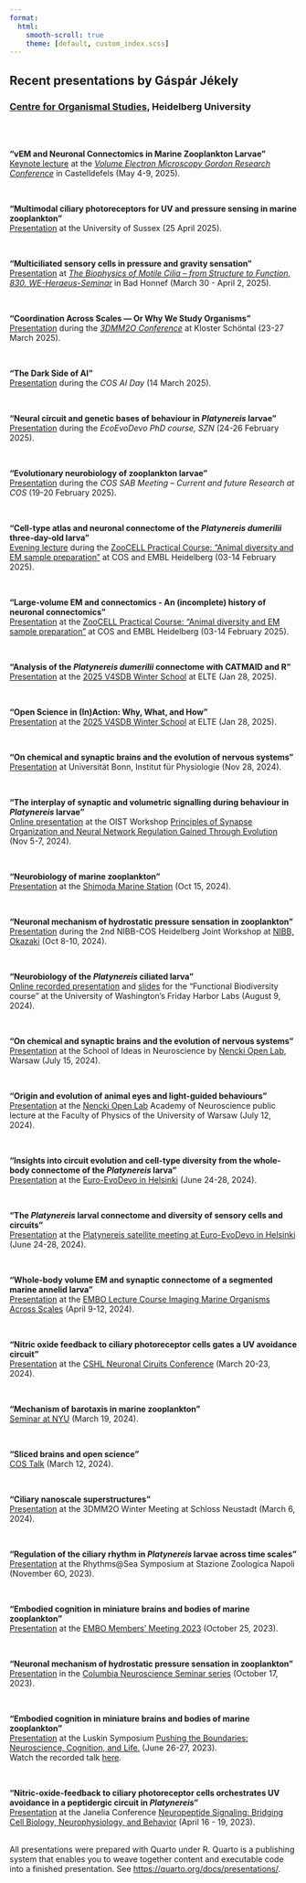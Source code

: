 ```yaml
---
format:
  html:
    smooth-scroll: true
    theme: [default, custom_index.scss]  
---
```


## Recent presentations by Gáspár Jékely
### [Centre for Organismal Studies](https://www.cos.uni-heidelberg.de/en), Heidelberg University

<br>
<br>

__"vEM and Neuronal Connectomics in Marine Zooplankton Larvae"__<br>
[Keynote lecture](https://jekelylab.github.io/GRC_Barcelona_May_2025.html#/title-slide/)
at the [*Volume Electron Microscopy Gordon Research Conference*](https://www.grc.org/volume-electron-microscopy-conference/2025/) in Castelldefels (May 4-9, 2025).

<br>

__"Multimodal ciliary photoreceptors for UV and pressure sensing in marine zooplankton"__<br>
[Presentation](https://jekelylab.github.io/Sussex_24Apr2025_pressure_UV.html#/title-slide/) at the University of Sussex (25 April 2025). 

<br>

__"Multiciliated sensory cells in pressure and gravity sensation"__<br>
[Presentation](https://jekelylab.github.io/Bad_Honnef_Cilia_April_2025.html#/title-slide/)
at [*The Biophysics of Motile Cilia -- from Structure to Function, 830. WE-Heraeus-Seminar*](https://www.we-heraeus-stiftung.de/veranstaltungen/the-biophysics-of-motile-cilia-from-structure-to-function/) in Bad Honnef (March 30 - April 2, 2025).

<br>

__"Coordination Across Scales --- Or Why We Study Organisms"__<br>
[Presentation](https://jekelylab.github.io/3DMM2O_Kloster_Schoental_Mar_2025.html#/title-slide/) during the [*3DMM2O Conference*](https://3dmm2o.de/events/the-3dmm2o-conference/) at Kloster Schöntal (23-27 March 2025). 

<br>

__"The Dark Side of AI"__<br>[Presentation](https://jekelylab.github.io/COS_Dark_Side_of_AI.html#/title-slide/) during the *COS AI Day* (14 March 2025). 

<br>

__"Neural circuit and genetic bases of behaviour in *Platynereis* larvae"__<br>
[Presentation](https://jekelylab.github.io/SZN_Eco_Evo_Course_2025Feb.html#/title-slide/) during the *EcoEvoDevo PhD course, SZN* (24-26 February 2025). 

<br>

__"Evolutionary neurobiology of zooplankton larvae"__<br>
[Presentation](https://jekelylab.github.io/COS_SAB_talk_Feb2025.html#/title-slide/) during the *COS SAB Meeting -- Current and future Research at COS* (19-20 February 2025). 

<br>

__"Cell-type atlas and neuronal connectome of the *Platynereis dumerilii* three-day-old larva"__<br>
[Evening lecture](https://jekelylab.github.io/ZooCELL_EM_Course_Evening_Lecture_2025Feb.html#/title-slide/) during the [ZooCELL Practical Course: "Animal diversity and EM sample preparation"](https://www.cos.uni-heidelberg.de/en/research-groups/gaspar-jekely/Events/zoocell-course) at COS and EMBL Heidelberg (03-14 February 2025). 

<br>

__"Large-volume EM and connectomics - An (incomplete) history of neuronal connectomics"__<br>
[Presentation](https://jekelylab.github.io/ZooCell_Connectomics_Intro_Feb2025.html#/title-slide/) at the [ZooCELL Practical Course: "Animal diversity and EM sample preparation"](https://www.cos.uni-heidelberg.de/en/research-groups/gaspar-jekely/Events/zoocell-course) at COS and EMBL Heidelberg (03-14 February 2025). 

<br>

__"Analysis of the *Platynereis dumerilii* connectome with CATMAID and R"__<br>
[Presentation](https://jekelylab.github.io/ELTE_Platynereis_CATMAID_Intro_29Jan2025.html#/title-slide/) at the [2025 V4SDB Winter School](https://danio-elte.github.io/2025V4SDBStudentWinterSchoolMaterials/programme.html) at ELTE (Jan 28, 2025). 

<br>

__"Open Science in (In)Action: Why, What, and How"__ <br>
[Presentation](https://jekelylab.github.io/ELTE_Open_Science_28Jan2025.html#/title-slide/) at the [2025 V4SDB Winter School](https://danio-elte.github.io/2025V4SDBStudentWinterSchoolMaterials/programme.html) at ELTE (Jan 28, 2025). 

<br>

__"On chemical and synaptic brains and the evolution of nervous systems"__ <br>
[Presentation](https://jekelylab.github.io/Bonn_Uni_Talk_28Nov2024.html#/title-slide/) at Universität Bonn, Institut für Physiologie (Nov 28, 2024). 

<br>

__"The interplay of synaptic and volumetric signalling during behaviour in *Platynereis*
larvae"__ <br>
[Online presentation](https://jekelylab.github.io/OIST_Talk_4Nov2024.html#/title-slide/) at the OIST Workshop
[Principles of Synapse Organization and Neural Network Regulation Gained Through Evolution](https://groups.oist.jp/syn-net-evo) (Nov 5-7, 2024). 

<br>

__"Neurobiology of marine zooplankton"__ <br>
[Presentation](https://jekelylab.github.io/Shimoda_Marine_Station_Oct2024.html#/title-slide/) at the [Shimoda Marine Station](https://www.shimoda.tsukuba.ac.jp/en/about.html) (Oct 15, 2024). 

<br>


__"Neuronal mechanism of hydrostatic pressure sensation in zooplankton"__ <br>
[Presentation](https://jekelylab.github.io/NIBB_Okazaki_Oct2024.html#/title-slide/) during the 2nd NIBB-COS Heidelberg Joint Workshop at [NIBB, Okazaki](https://www.nibb.ac.jp/en/) (Oct 8-10, 2024). 


<br>

__"Neurobiology of the *Platynereis* ciliated larva"__ <br>
[Online recorded presentation](https://www.dropbox.com/scl/fi/6iwpx7mdswhj21mk57647/Friday_Harbor_Aug8_2024_online_video.mp4?rlkey=95161na6milyvj10x9s12id3h&st=d4g9vh59&dl=0) and [slides](https://jekelylab.github.io/University_of_Washington_Friday_Harbor_Labs_online_talk.html#/title-slide/) for the "Functional Biodiversity course" at the University of Washington’s Friday Harbor Labs (August 9, 2024). 


<br>

__"On chemical and synaptic brains and the evolution of nervous systems"__ <br>
[Presentation](https://jekelylab.github.io/Warsaw_School_of_Ideas_in_Neuroscience_July2024.html#/title-slide/) at the School of Ideas in Neuroscience by [Nencki Open Lab](https://nenckiopenlab.org/), Warsaw (July 15, 2024). 


<br>

__"Origin and evolution of animal eyes and light-guided behaviours"__ <br>
[Presentation](https://jekelylab.github.io/Warsaw_Uni_EyeEvo_July12_2024.html#/title-slide/) at the [Nencki Open Lab](https://nenckiopenlab.org/) Academy of Neuroscience public lecture at the Faculty of Physics of the University of Warsaw (July 12, 2024). 

<br>

__"Insights into circuit evolution and cell-type diversity from the whole-body connectome of the *Platynereis* larva"__<br>
[Presentation](https://jekelylab.github.io/EvoDevo_Neuro_Evo_27June2024.html#/title-slide/) at the [Euro-EvoDevo in Helsinki](https://www.helsinki.fi/en/conferences/euroevodevo-2024) (June 24-28, 2024). 

<br>

__"The *Platynereis* larval connectome and diversity of sensory cells and circuits"__<br>
[Presentation](https://jekelylab.github.io/EvoDevo_Platynereis_Satellite_24June2024.html#/title-slide/) at the [Platynereis satellite meeting at Euro-EvoDevo in Helsinki](https://www.helsinki.fi/en/conferences/euroevodevo-2024/satellite-meetings) (June 24-28, 2024). 

<br>

__"Whole-body volume EM and synaptic connectome of a segmented marine annelid larva"__<br>
[Presentation](https://jekelylab.github.io/EMBO_Imaging_Marine_Organisms_Napoli_April_2024.html#/title-slide/) at the [EMBO Lecture Course Imaging Marine Organisms Across Scales](https://meetings.embo.org/event/24-marine-imaging) (April 9-12, 2024). 

<br>

__"Nitric oxide feedback to ciliary photoreceptor cells gates a UV avoidance circuit"__<br>
[Presentation](https://jekelylab.github.io/CSH_Neuronal_Circuits_Mar_2024_NOS.html#/title-slide/) at the [CSHL Neuronal Ciruits Conference](https://meetings.cshl.edu/meetings.aspx?meet=CIRCUITS&year=24) (March 20-23, 2024). 

<br>

__"Mechanism of barotaxis in marine zooplankton"__<br>
[Seminar at NYU](https://jekelylab.github.io/NYU_Mar_2024_pressure_NOS_connectome.html#/title-slide/) (March 19, 2024). 

<br>

__"Sliced brains and open science"__<br>
[COS Talk](https://jekelylab.github.io/COS_Talk_12Mar2024.html#/title-slide/) (March 12, 2024). 

<br>

__"Ciliary nanoscale superstructures"__<br>
[Presentation](https://jekelylab.github.io/3Dmm2O_Kloster_Neustadt_Mar_2024_ciliary_nanoscale_superstructures.html#/title-slide/) at the 3DMM2O Winter Meeting at Schloss Neustadt (March 6, 2024). 

<br>

__"Regulation of the ciliary rhythm in _Platynereis_ larvae across time scales"__<br>
[Presentation](https://jekelylab.github.io/SZN_Rhythms@sea_6Nov2023.html#/title-slide/) at the Rhythms@Sea Symposium at Stazione Zoologica Napoli (November 6O, 2023). 

<br>

__"Embodied cognition in miniature brains and bodies of marine zooplankton"__<br>
[Presentation](https://jekelylab.github.io/EMBO_Members_Meeting_25Oct_2023.html#/title-slide/) at the [EMBO Members' Meeting 2023](https://conference-service.com/MM2023/welcome.html) (October 25, 2023). 

<br>

__"Neuronal mechanism of hydrostatic pressure sensation in zooplankton"__<br>
[Presentation](https://jekelylab.github.io/Columbia_Neuroscience_Oct_2023_NOS_pressure.html#/title-slide/) in the [Columbia Neuroscience Seminar series](https://zuckermaninstitute.columbia.edu/columbia-neuroscience-seminar-g-sp-r-j-kely) (October 17, 2023). 

<br>

__"Embodied cognition in miniature brains and bodies of marine zooplankton"__<br>
[Presentation](https://jekelylab.github.io/LA_Basal_Cognition_June27_2023.html#/title-slide/) at the Luskin Symposium [Pushing the Boundaries: Neuroscience, Cognition, and Life.](https://2023symposium.ibp.ucla.edu/) (June 26-27, 2023). <br>
Watch the recorded talk [here](https://www.youtube.com/watch?v=UUljcwW2LfE&t=1200s).

<br>

__"Nitric-oxide-feedback to ciliary photoreceptor cells orchestrates UV avoidance in a peptidergic circuit in <em>Platynereis</em>"__<br>
[Presentation](https://jekelylab.github.io/Janelia_Apr_2023_NOS.html#/title-slide/) at the Janelia Conference [Neuropeptide Signaling: Bridging Cell Biology, Neurophysiology, and Behavior](https://www.janelia.org/you-janelia/conferences/neuropeptide-signaling-bridging-cell-biology-neurophysiology-and-behavior) (April 16 - 19, 2023). 

<br>
All presentations were prepared with Quarto under R. Quarto is a publishing system that enables you to weave together content and executable code into a finished presentation. See <https://quarto.org/docs/presentations/>.
